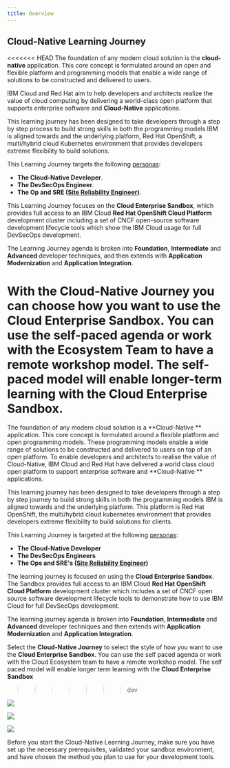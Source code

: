 ```yaml
---
title: Overview
---
```


## Cloud-Native Learning Journey

<<<<<<< HEAD
The foundation of any modern cloud solution is the **cloud-native** application. This core concept is formulated around an open and flexible platform and programming models that enable a wide range of solutions to be constructed and delivered to users.
   
IBM Cloud and Red Hat aim to help developers and architects realize the value of cloud computing by delivering a world-class open platform that supports enterprise software and **Cloud-Native** applications.

This learning journey has been designed to take developers through a step by step process to build strong skills in both the programming models IBM is aligned towards and the underlying platform, Red Hat OpenShift, a multi/hybrid cloud Kubernetes environment that provides developers extreme flexibility to build solutions.

This Learning Journey targets the following [personas](https://www.ibm.com/garage/method/practices/think/practice_personas/):
- **The Cloud-Native Developer**.
- **The DevSecOps Engineer**.
- **The Op and SRE ([Site Reliability Engineer](https://en.wikipedia.org/wiki/Site_Reliability_Engineering))**.

This Learning Journey focuses on the **Cloud Enterprise Sandbox**, which provides full access to an IBM Cloud **Red Hat OpenShift Cloud Platform** development cluster including a set of CNCF open-source software development lifecycle tools which show the IBM Cloud usage for full DevSecOps development.

The Learning Journey agenda is broken into **Foundation**, **Intermediate** and **Advanced** developer techniques, and then extends with **Application Modernization** and **Application Integration**.

With the **Cloud-Native Journey** you can choose how you want to use the **Cloud Enterprise Sandbox**. You can use the self-paced agenda or work with the Ecosystem Team to have a remote workshop model. The self-paced model will enable longer-term learning with the **Cloud Enterprise Sandbox**.
=======
The foundation of any modern cloud solution is a **Cloud-Native
** application. This core concept is formulated around a flexible platform
 and open programming models. These programming models enable a wide range of
  solutions to be constructed and delivered to users on top of an open
   platform. To enable developers and architects to realise the value of
    Cloud-Native, IBM Cloud and Red Hat have delivered a world class cloud
     open platform to support enterprise software and **Cloud-Native
     ** applications.

This learning journey has been designed to take developers through a step by
 step journey to build strong skills in both the programming models IBM is
  aligned towards and the underlying platform. This platform is Red Hat
   OpenShift, the multi/hybrid cloud kubernetes environment that provides developers extreme flexibility to build solutions for clients.

This Learning Journey is targeted at the following  [personas](https://www.ibm.com/garage/method/practices/think/practice_personas/):
- **The Cloud-Native Developer**
- **The DevSecOps Engineers**
- **The Ops and SRE's ([Site Reliability Engineer](https://en.wikipedia.org/wiki/Site_Reliability_Engineering))**

The learning journey is focused on using the **Cloud Enterprise Sandbox**. The
 Sandbox provides full access to an IBM Cloud **Red Hat OpenShift Cloud
  Platform** development cluster which includes a set of CNCF open source
   software development lifecycle tools to demonstrate how to use IBM Cloud
    for full DevSecOps development.

The learning journey agenda is broken into **Foundation**, **Intermediate** and **Advanced** developer techniques and then extends with **Application Modernization** and **Application Integration**.

Select the **Cloud-Native Journey** to select the style of how you want to
 use the **Cloud Enterprise Sandbox**. You can use the self paced agenda or
  work with the Cloud Ecosystem team to have a remote workshop model. The self
   paced model will enable longer term learning with the **Cloud Enterprise
    Sandbox**
>>>>>>> dev

<Row>

<Column colLg={4} colMd={4} noGutterMdLeft>
<ArticleCard
    color="dark"
    title="Developer Foundation"
    subTitle="Start your cloud-native journey by learning the concepts, technologies & methodologies"
    href="/developer-foundation"
    >

![](./images/developer-foundation.png)

</ArticleCard>
</Column>

<Column colLg={4} colMd={4} noGutterMdLeft>
<ArticleCard
    color="dark"
    title="Developer Intermediate"
    subTitle="Learn how to develop and deliver cloud-native applications with an Enterpeise SDLC"
    href="/developer-intermediate"
    >

![](./images/developer-intermediate.png)

</ArticleCard>
</Column>


<Column colLg={4} colMd={4} noGutterMdLeft>
<ArticleCard
    color="dark"
    title="Developer Advanced"
    subTitle="Learn advanced microservices techniques to develop and deliver cloud-native applications"
    href="/developer-advanced"
    >

![](./images/developer-advanced.png)

</ArticleCard>
</Column>

</Row>

Before you start the Cloud-Native Learning Journey, make sure you have set up the necessary prerequisites, validated your sandbox environment, and have chosen the method you plan to use for your development tools.
